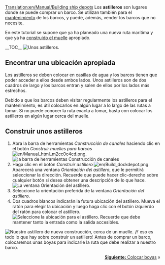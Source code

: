 [[Translation:en/Manual/Building ship depots]]
{{es/Tutorial}}
Los '''astilleros''' son lugares donde se puede comprar un barco. Se utilizan también para el [[es/Manual/Mantenimiento|mantenimiento]] de los barcos, y puede, además, vender los barcos que no necesite.

En este tutorial se supone que ya ha planeado una nueva ruta marítima y que ya ha [[es/Manual/Construir muelles|construido el muelle]] apropiado.

__TOC__
[[File:en/Shipdepot-construction-1.png|frame|left|Unos astilleros.]]
==Encontrar una ubicación apropiada==
Los astilleros se deben colocar en casillas de agua y los barcos tienen que poder acceder a ellos desde ambos lados. Unos astilleros son de dos cuadros de largo y los barcos entran y salen de ellos por los lados más estrechos.

Debido a que los barcos deben visitar regularmente los astilleros para el mantenimiento, es útil colocarlos en algún lugar a lo largo de las rutas a tomar. Si no puede conocer la ruta exacta a tomar, basta con colocar los astilleros en algún lugar cerca del muelle.

==Construir unos astilleros==
# Abra la barra de herramientas ''Construcción de canales'' haciendo clic en el botón ''Construir muelles para barcos'' [[File:en/Manual html m2cc0c4cd.png]].<br/>[[File:es/Dock toolbar.png|frame|none|la barra de herramientas Construcción de canales]]
# Haga clic en el botón ''Construir astillero'' [[File:en/Build dockdepot.png]]. Aparecerá una ventana ''Orientación del astillero'', que le permitirá seleccionar la dirección. Recuerde que puede hacer clic-derecho sobre cualquier botón si desea obtener una descripción de lo que hace.<br/>[[File:es/Ship-depot-orientation.png|frame|none|La ventana Orientación del astillero.]]
# Seleccione la orientación preferida de la ventana ''Orientación del astillero''.
# Dos cuadros blancos indicarán la futura ubicación del astillero. Mueva el ratón para elegir la ubicación y luego haga clic con el botón izquierdo del ratón para colocar el astillero.<br/>[[File:en/Shipdepot-construction-3.png|frame|none|Seleccione la ubicación para el astillero. Recuerde que debe mantener tanto la entrada como la salida accesibles.]]

[[File:es/Shipdepot-construction-4.png|frame|right|Nuestro astillero de nueva construcción, cerca de un muelle.]]
¡Y eso es todo lo que hay sobre construir un astillero! Antes de comprar un barco, colocaremos unas boyas para indicarle la ruta que debe realizar a nuestro barco.

<span style="float: right">[[es/Manual/Colocar boyas|'''Siguiente:''' Colocar boyas]] &raquo;</span>